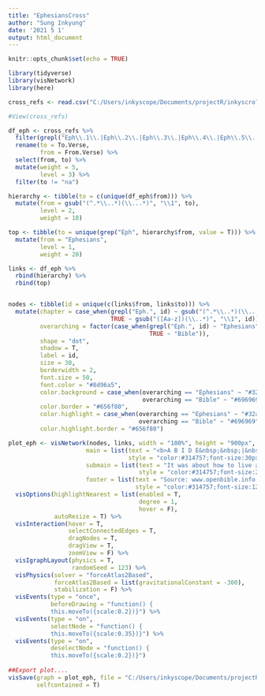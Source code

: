 ```yaml
---
title: "EphesiansCross"
author: "Sung Inkyung"
date: '2021 5 1'
output: html_document
---
```


```r
knitr::opts_chunk$set(echo = TRUE)
```

```r
library(tidyverse)
library(visNetwork)
library(here)
```


```r
cross_refs <- read.csv("C:/Users/inkyscope/Documents/projectR/inkyscroll/data/Ephesians.csv")

#View(cross_refs)

df_eph <- cross_refs %>% 
  filter(grepl("Eph\\.1\\.|Eph\\.2\\.|Eph\\.3\\.|Eph\\.4\\.|Eph\\.5\\.|Eph\\.6\\.", From.Verse, fixed = F)) %>% 
  rename(to = To.Verse,
         from = From.Verse) %>% 
  select(from, to) %>% 
  mutate(weight = 5,
         level = 3) %>% 
  filter(to != "na")

hierarchy <- tibble(to = c(unique(df_eph$from))) %>% 
  mutate(from = gsub("(^.*\\..*)(\\...*)", "\\1", to),
         level = 2, 
         weight = 10)

top <- tibble(to = unique(grep("Eph", hierarchy$from, value = T))) %>%
  mutate(from = "Ephesians",
         level = 1, 
         weight = 20)

links <- df_eph %>% 
  rbind(hierarchy) %>% 
  rbind(top)


nodes <- tibble(id = unique(c(links$from, links$to))) %>%
  mutate(chapter = case_when(grepl("Eph.", id) ~ gsub("(^.*\\..*)(\\...*)", "\\1", id),
                             TRUE ~ gsub("([Aa-z])(\\..*)", "\\1", id)),
         overarching = factor(case_when(grepl("Eph.", id) ~ "Ephesians",
                                        TRUE ~ "Bible")),
         shape = "dot",
         shadow = T,
         label = id,
         size = 30,
         borderwidth = 2, 
         font.size = 50,
         font.color = "#8d96a5",
         color.background = case_when(overarching == "Ephesians" ~ "#32a852",
                                      overarching == "Bible" ~ "#696969"),
         color.border = "#656f80",
         color.highlight = case_when(overarching == "Ephesians" ~ "#32a852",
                                     overarching == "Bible" ~ "#696969"),
         color.highlight.border = "#656f80")

plot_eph <- visNetwork(nodes, links, width = "100%", height = "900px",
                      main = list(text = "<b>A B I D E&nbsp;&nbsp;|&nbsp;&nbsp;&nbsp;MAY 2021<b>",
                                  style = "color:#314757;font-size:30px;font-face:bold; text-align:center;"),
                      submain = list(text = "It was about how to live as a chuch with EPHESIANS delivered by Pastor Cho Jung Min<br>between 2020.11.22 and 2021.3.7 for 16weeks at Basic Church in Seoul Korea.<br>Paster Cho's Sermons have the beauty of crisscrossing Bible.",
                                     style = "color:#314757;font-size:24px;text-align:center;"),
                      footer = list(text = "Source: www.openbible.info | Graphic: Sung Inkyung | Credit: @carathompson",
                                    style = "color:#314757;font-size:12px;text-align:center;")) %>% 
  visOptions(highlightNearest = list(enabled = T, 
                                     degree = 1, 
                                     hover = F),
             autoResize = T) %>% 
  visInteraction(hover = T, 
                 selectConnectedEdges = T, 
                 dragNodes = T, 
                 dragView = T,
                 zoomView = F) %>% 
  visIgraphLayout(physics = T, 
                  randomSeed = 123) %>% 
  visPhysics(solver = "forceAtlas2Based",
             forceAtlas2Based = list(gravitationalConstant = -300),
             stabilization = F) %>% 
  visEvents(type = "once",
            beforeDrawing = "function() {
            this.moveTo({scale:0.2})}") %>% 
  visEvents(type = "on",
            selectNode = "function() {
            this.moveTo({scale:0.35})}") %>% 
  visEvents(type = "on",
            deselectNode = "function() {
            this.moveTo({scale:0.2})}")
                                      
##Export plot....
visSave(graph = plot_eph, file = "C:/Users/inkyscope/Documents/projectR/inkyscroll/2021/W17_WordCross/EphesiansCross.html",
        selfcontained = T)
```

